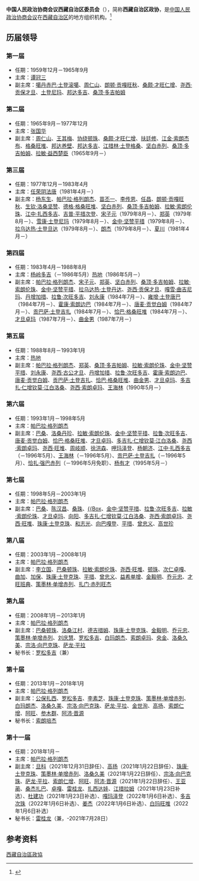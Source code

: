{{Infobox PRCG
|机构名称=中国人民政治协商会议<br />西藏自治区委员会<br>{{lang|bo|ཀྲུང་གོ་མི་དམངས་ཆབ་སྲིད་གྲོས་མོལ་ཚོགས་འདུ་<br>བོད་རང་སྐྱོང་ལྗོངས་ཨུ་ཡོན་ལྷན་ཁང་།}}
|标志1=Charter of the Chinese People's Political Consultative Conference (CPPCC) logo.svg
|上级机构=[[中国人民政治协商会议全国委员会|中国人民政治协商会议全国委员会]]
|机构类型=政协组织
|行政级别=正省级
|届数=十一
|任期始=2018年1月
|职位1=主席
|人员1=[[帕巴拉·格列朗杰|帕巴拉·格列朗杰]]
|职位2=党组书记
|人员2=[[庄严_(1967年)|庄严]]
|职位3=副主席
|人员3=[[嘎玛泽登|嘎玛泽登]]、[[珠康·土登克珠|珠康·土登克珠]]、[[策墨林·单增赤列|策墨林·单增赤列]]、[[宗洛·向巴克珠|宗洛·向巴克珠]]、[[萨龙·平拉|萨龙·平拉]]、[[多吉次珠|多吉次珠]]、[[索朗仁增|索朗仁增]]、[[阿旺_(1963年)|阿旺]]、[[姜杰_(官员)|姜杰]]、[[白玛旺堆|白玛旺堆]]、[[王亚蔺|王亚蔺]]、[[桑杰扎巴|桑杰扎巴]]、[[卓嘎_(1963年)|卓嘎]]、[[雷桂龙|雷桂龙]]、[[扎西达娃|扎西达娃]]、[[江措拉姆|江措拉姆]]、[[杜建功|杜建功]]
|人数3=17
|职位4=秘书长
|人员4=
|时期1=1959年12月至今
|机构1='''中国人民政治协商会议西藏自治区委员会'''
|地址1=[[西藏自治区|西藏自治区]][[拉萨市|拉萨市]][[城关区_(拉萨市)|城关区]]林廓北路29号
|坐标1 = 
|邮编1=850005
|电话1=0891-6824905
|网站=www.xizangzx.gov.cn
|网址=https://www.xizangzx.gov.cn/
}}
'''中国人民政治协商会议西藏自治区委员会'''（{{bo|z=ཀྲུང་གོ་མི་དམངས་ཆབ་སྲིད་གྲོས་མོལ་ཚོགས་འདུ་བོད་རང་སྐྱོང་ལྗོངས་ཨུ་ཡོན་ལྷན་ཁང་།}}），简称'''西藏自治区政协'''，是[[中国人民政治协商会议|中国人民政治协商会议]]在[[西藏自治区|西藏自治区]]的地方组织机构。<ref>{{Cite book|title=中华人民共和国职官志|author=何虎生, 李耀东, 向常福主编|publisher=中国社会出版社|year=2003|isbn=9787800883934|location=北京|pages=}}</ref>

== 历届领导 ==
=== 第一届 ===
* 任期：1959年12月－1965年9月
* 主席：[[谭冠三|谭冠三]]
* 副主席：[[噶丹赤巴·土登滚噶|噶丹赤巴·土登滚噶]]、[[周仁山|周仁山]]、[[朗顿·贡嘎旺秋|朗顿·贡嘎旺秋]]、[[桑颇·才旺仁增|桑颇·才旺仁增]]、[[尧西·贡保才旦|尧西·贡保才旦]]、[[土登尼玛_(1903年)|土登尼玛]]、[[邦达多吉|邦达多吉]]、[[桑顶·多吉帕姆·德庆曲珍|桑顶·多吉帕姆]]

=== 第二届 ===
* 任期：1965年9月－1977年12月
* 主席：[[张国华_(1914年)|张国华]]
* 副主席：[[周仁山|周仁山]]、[[王其梅|王其梅]]、[[协绕顿珠|协绕顿珠]]、[[桑颇·才旺仁增|桑颇·才旺仁增]]、[[扶廷修|扶廷修]]、[[江金·索朗杰布|江金·索朗杰布]]、[[格桑旺堆|格桑旺堆]]、[[邦达养壁|邦达养壁]]、[[邦达多吉|邦达多吉]]、[[江措林·土登格桑|江措林·土登格桑]]、[[坚白赤列|坚白赤列]]、[[桑顶·多吉帕姆·德庆曲珍|桑顶·多吉帕姆]]、[[拉敏·益西楚臣|拉敏·益西楚臣]]（1965年9月－）

=== 第三届 ===
* 任期：1977年12月－1983年4月
* 主席：[[任荣|任荣]]{{to}}[[阴法唐|阴法唐]]（1981年4月－）
* 副主席：[[杨东生|杨东生]]、[[帕巴拉·格列朗杰|帕巴拉·格列朗杰]]、[[苗丕一|苗丕一]]、[[李传恩|李传恩]]、[[任昌|任昌]]、[[朗顿·贡嘎旺秋|朗顿·贡嘎旺秋]]、[[生钦·洛桑坚赞|生钦·洛桑坚赞]]、[[德格·格桑旺堆|德格·格桑旺堆]]、[[坚白赤列|坚白赤列]]、[[桑顶·多吉帕姆·德庆曲珍|桑顶·多吉帕姆]]、[[拉敏·索朗伦珠|拉敏·索朗伦珠]]、[[江中·扎西多吉|江中·扎西多吉]]、[[吉普·平措次登|吉普·平措次登]]、[[宋子元|宋子元]]（1979年8月－）、[[郑英|郑英]]（1979年8月－）、[[雪康·土登尼玛|雪康·土登尼玛]]（1979年8月－）、[[金中·坚赞平措|金中·坚赞平措]]（1979年8月－）、[[拉乌达热·土登旦达|拉乌达热·土登旦达]]（1979年8月－）、[[朗杰|朗杰]]（1979年8月－）、[[夏川|夏川]]（1981年4月－）

=== 第四届 ===
* 任期：1983年4月－1988年8月
* 主席：[[杨岭多吉|杨岭多吉]]（－1986年5月）{{to}}[[热地|热地]]（1986年5月－）
* 副主席：[[帕巴拉·格列朗杰|帕巴拉·格列朗杰]]、[[宋子元|宋子元]]、[[郑英|郑英]]、[[坚白赤列|坚白赤列]]、[[桑顶·多吉帕姆·德庆曲珍|桑顶·多吉帕姆]]、[[拉敏·索朗伦珠|拉敏·索朗伦珠]]、[[金中·坚赞平措|金中·坚赞平措]]、[[拉乌达热·土登丹达|拉乌达热·土登丹达]]、[[尧西·贡保才旦|尧西·贡保才旦]]、[[嘎雪·曲吉尼玛|嘎雪·曲吉尼玛]]、[[丹增加措|丹增加措]]、[[拉鲁·次旺多吉|拉鲁·次旺多吉]]、[[刘永康|刘永康]]（1984年7月－）、[[雍增·土登唐巴|雍增·土登唐巴]]（1984年7月－）、[[霍康·索朗边巴|霍康·索朗边巴]]（1984年7月－）、[[唐麦·贡觉白姆|唐麦·贡觉白姆]]（1984年7月－）、[[贡巴萨·土登吉扎|贡巴萨·土登吉扎]]（1984年7月－）、[[恰巴·格桑旺堆|恰巴·格桑旺堆]]（1984年7月－）、[[才旦卓玛|才旦卓玛]]（1987年7月－）、[[曲金男|曲金男]]（1987年7月－）

=== 第五届 ===
* 任期：1988年8月－1993年1月
* 主席：[[热地|热地]]
* 副主席：[[帕巴拉·格列朗杰|帕巴拉·格列朗杰]]、[[郑英|郑英]]、[[桑顶·多吉帕姆|桑顶·多吉帕姆]]、[[拉敏·索朗伦珠|拉敏·索朗伦珠]]、[[金中·坚赞平措|金中·坚赞平措]]、[[刘永康|刘永康]]、[[尧西·古公才旦|尧西·古公才旦]]、[[丹增加措|丹增加措]]、[[拉鲁·次旺多吉|拉鲁·次旺多吉]]、[[霍康·索朗边巴|霍康·索朗边巴]]、[[唐麦·贡觉白姆|唐麦·贡觉白姆]]、[[贡巴萨·土登吉扎|贡巴萨·土登吉扎]]、[[恰巴·格桑旺堆|恰巴·格桑旺堆]]、[[曲金男|曲金男]]、[[才旦卓玛|才旦卓玛]]、[[多吉扎·仁增钦莫·江白洛桑|多吉扎·仁增钦莫·江白洛桑]]、[[尧西·索朗卓玛|尧西·索朗卓玛]]、[[王海林_(1930年)|王海林]]（1990年5月－）

=== 第六届 ===
* 任期：1993年1月－1998年5月
* 主席：[[帕巴拉·格列朗杰|帕巴拉·格列朗杰]]
* 副主席：[[巴桑_(政治人物)|巴桑]]、[[洛桑丹珍|洛桑丹珍]]、[[拉敏·索朗伦珠|拉敏·索朗伦珠]]、[[金中·坚赞平措|金中·坚赞平措]]、[[拉鲁·次旺多吉|拉鲁·次旺多吉]]、[[唐麦·贡觉白姆|唐麦·贡觉白姆]]、[[恰巴·格桑旺堆|恰巴·格桑旺堆]]、[[才旦卓玛|才旦卓玛]]、[[多吉扎·仁增钦莫·江白洛桑|多吉扎·仁增钦莫·江白洛桑]]、[[尧西·索朗卓玛|尧西·索朗卓玛]]、[[尧西·旺堆|尧西·旺堆]]、[[周岐顺|周岐顺]]、[[徐洪森|徐洪森]]、[[呷玛泽登|呷玛泽登]]、[[杨朝济|杨朝济]]、[[江中·扎西多吉|江中·扎西多吉]]（－1996年5月）、[[王海林_(1930年)|王海林]]（－1996年5月）、[[贡巴萨·土登吉扎|贡巴萨·土登吉扎]]（－1996年5月）、[[恰扎·强巴赤列|恰扎·强巴赤列]]（－1996年5月免职）、[[杨有才|杨有才]]（1995年5月－）

=== 第七届 ===
* 任期：1998年5月－2003年1月
* 主席：[[帕巴拉·格列朗杰|帕巴拉·格列朗杰]]
* 副主席：[[巴桑_(政治人物)|巴桑]]、[[陈汉昌|陈汉昌]]、[[桑珠|桑珠]]、[[生钦·洛桑坚赞|{{Box]]、[[金中·坚赞平措|金中·坚赞平措]]、[[拉鲁·次旺多吉|拉鲁·次旺多吉]]、[[拉敏·索朗伦珠|拉敏·索朗伦珠]]、[[才旦卓玛|才旦卓玛]]、[[向阳_(1938年)|向阳]]、[[多吉扎·仁增钦莫·江白洛桑|多吉扎·仁增钦莫·江白洛桑]]、[[尧西·索朗卓玛|尧西·索朗卓玛]]、[[尧西·旺堆|尧西·旺堆]]、[[珠康·土登克珠|珠康·土登克珠]]、[[和志光|和志光]]、[[向巴嘎登|向巴嘎登]]、[[平措|平措]]、[[曾忠义|曾忠义]]、[[高世珍|高世珍]]

=== 第八届 ===
* 任期：2003年1月－2008年1月
* 主席：[[帕巴拉·格列朗杰|帕巴拉·格列朗杰]]
* 副主席：[[李立国|李立国]]、[[巴桑顿珠|巴桑顿珠]]、[[拉敏·索朗伦珠|拉敏·索朗伦珠]]、[[尧西·旺堆|尧西·旺堆]]、[[顿珠|顿珠]]、[[次仁卓嘎|次仁卓嘎]]、[[曲加_(1946年)|曲加]]、[[加保|加保]]、[[珠康·土登克珠|珠康·土登克珠]]、[[平措|平措]]、[[曾忠义|曾忠义]]、[[益希单增|益希单增]]、[[金毅明|金毅明]]、[[乔元忠|乔元忠]]、[[才旺班典|才旺班典]]、[[策墨林·单增赤列|策墨林·单增赤列]]、[[扎门·赤列旺杰|扎门·赤列旺杰]]

=== 第九届 ===
* 任期：2008年1月－2013年1月
* 主席：[[帕巴拉·格列朗杰|帕巴拉·格列朗杰]]
* 副主席：[[巴桑顿珠|巴桑顿珠]]、[[洛桑江村|洛桑江村]]、[[德吉措姆|德吉措姆]]、[[珠康·土登克珠|珠康·土登克珠]]、[[金毅明|金毅明]]、[[乔元忠|乔元忠]]、[[策墨林·单增赤列|策墨林·单增赤列]]、[[刘庆慧|刘庆慧]]、[[罗松多吉|罗松多吉]]、[[白玛朗杰|白玛朗杰]]、[[索朗卓玛|索朗卓玛]]、[[央金|央金]]、[[洛桑久美|洛桑久美]]、[[宗洛·向巴克珠|宗洛·向巴克珠]]、[[萨龙·平拉|萨龙·平拉]]
* 秘书长：[[罗松多吉|罗松多吉]]（兼）

=== 第十届 ===
* 任期：2013年1月－2018年1月
* 主席：[[帕巴拉·格列朗杰|帕巴拉·格列朗杰]]
* 副主席：[[公保扎西|公保扎西]]、[[罗松多吉|罗松多吉]]、[[李素芝|李素芝]]、[[珠康·土登克珠|珠康·土登克珠]]、[[策墨林·单增赤列|策墨林·单增赤列]]、[[白玛朗杰|白玛朗杰]]、[[洛桑久美|洛桑久美]]、[[宗洛·向巴克珠|宗洛·向巴克珠]]、[[萨龙·平拉|萨龙·平拉]]、[[金世洵|金世洵]]、[[高扬_(1957年)|高扬]]、[[索朗仁增|索朗仁增]]、[[阿旺_(1963年)|阿旺]]、[[参木群|参木群]]、[[阿沛·晋源|阿沛·晋源]]
* 秘书长：[[索朗培杰|索朗培杰]]

=== 第十一届 ===
* 任期：2018年1月－
* 主席：[[帕巴拉·格列朗杰|帕巴拉·格列朗杰]]
* 副主席：[[旦科|旦科]]（2021年12月31日辞任）、[[高扬_(1957年)|高扬]]（2021年1月22日辞任）、[[珠康·土登克珠|珠康·土登克珠]]、[[策墨林·单增赤列|策墨林·单增赤列]]、[[洛桑久美|洛桑久美]]（2021年1月22日辞任）、[[宗洛·向巴克珠|宗洛·向巴克珠]]、[[萨龙·平拉|萨龙·平拉]]、[[索朗仁增|索朗仁增]]、[[阿旺_(1963年)|阿旺]]、[[阿沛·晋源|阿沛·晋源]]（2021年1月22日辞任）、[[王亚蔺|王亚蔺]]、[[桑杰扎巴|桑杰扎巴]]、[[卓嘎_(1963年)|卓嘎]]、[[雷桂龙|雷桂龙]]、[[扎西达娃|扎西达娃]]、[[江措拉姆|江措拉姆]]（2021年1月23日补选）、[[杜建功|杜建功]]（2021年1月23日补选）、[[嘎玛泽登|嘎玛泽登]]（2022年1月6日补选）、[[多吉次珠|多吉次珠]]（2022年1月6日补选）、[[姜杰_(官员)|姜杰]]（2022年1月6日补选）、[[白玛旺堆|白玛旺堆]]（2022年1月6日补选）
* 秘书长：[[雷桂龙|雷桂龙]]（兼，-2021年7月28日）

== 参考资料 ==
{{reflist}}

{{党和国家机构|西藏自治区|level=高级}}
{{中国人民政治协商会议}}
{{中华人民共和国西藏自治区正职领导人|nocat}}
{{西藏自治区领导人}}

[[Category:西藏自治區政協|]]